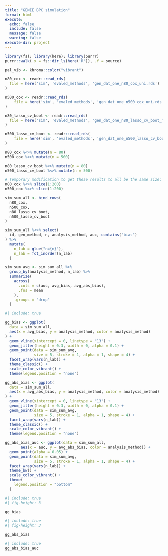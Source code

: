 ```yaml
---
title: "GENIE BPC simulation"
format: html
execute:
  echo: false
  include: false
  message: false
  warning: false
execute-dir: project
---
```



```r
library(fs); library(here); library(purrr)
purrr::walk(.x = fs::dir_ls(here('R')), .f = source)
```

```r
pal_vib <- khroma::color("vibrant")
```


```r
n80_cox <- readr::read_rds(
  file = here('sim', 'evaled_methods', 'gen_dat_one_n80_cox_uni.rds')
)

n500_cox <- readr::read_rds(
    file = here('sim', 'evaled_methods', 'gen_dat_one_n500_cox_uni.rds')
)

n80_lasso_cv_boot <- readr::read_rds(
  file = here('sim', 'evaled_methods', 'gen_dat_one_n80_lasso_cv_boot_f200.rds')
)

n500_lasso_cv_boot <- readr::read_rds(
    file = here('sim', 'evaled_methods', 'gen_dat_one_n500_lasso_cv_boot_f200.rds')
)
```


```r
n80_cox %<>% mutate(n = 80)
n500_cox %<>% mutate(n = 500)

n80_lasso_cv_boot %<>% mutate(n = 80)
n500_lasso_cv_boot %<>% mutate(n = 500)

# Temporary modification to get these results to all be the same size:
n80_cox %<>% slice(1:200)
n500_cox %<>% slice(1:200)

sim_sum_all <- bind_rows(
  n80_cox,
  n500_cox,
  n80_lasso_cv_boot,
  n500_lasso_cv_boot
)
```


```r
sim_sum_all %<>% select(
  id, gen_method, n, analysis_method, auc, contains("bias")
) %>%
  mutate(
    n_lab = glue("n={n}"),
    n_lab = fct_inorder(n_lab)
  )

sim_sum_avg <- sim_sum_all %>%
  group_by(analysis_method, n_lab) %>%
  summarize(
    across(
      .cols = c(auc, avg_bias, avg_abs_bias),
      .fns = mean
    ),
    .groups = "drop"
  )
```


```r
#| include: true

gg_bias <- ggplot(
  data = sim_sum_all,
  aes(x = avg_bias, y = analysis_method, color = analysis_method)
) +
  geom_vline(xintercept = 0, linetype = "13") + 
  geom_jitter(height = 0.3, width = 0, alpha = 0.1) +   
  geom_point(data = sim_sum_avg,
             size = 5, stroke = 1, alpha = 1, shape = 4) +
  facet_wrap(vars(n_lab)) + 
  theme_classic() + 
  scale_color_vibrant() + 
  theme(legend.position = "none")

gg_abs_bias <- ggplot(
  data = sim_sum_all,
  aes(x = avg_abs_bias, y = analysis_method, color = analysis_method)
) +
  geom_vline(xintercept = 0, linetype = "13") + 
  geom_jitter(height = 0.3, width = 0, alpha = 0.1) +   
  geom_point(data = sim_sum_avg,
             size = 5, stroke = 1, alpha = 1, shape = 4) +
  facet_wrap(vars(n_lab)) + 
  theme_classic() + 
  scale_color_vibrant() + 
  theme(legend.position = "none")

gg_abs_bias_auc <- ggplot(data = sim_sum_all,
       aes(x = auc, y = avg_abs_bias, color = analysis_method)) + 
  geom_point(alpha = 0.05) +   
  geom_point(data = sim_sum_avg,
             size = 5, stroke = 1, alpha = 1, shape = 4) +
  facet_wrap(vars(n_lab)) + 
  theme_bw() + 
  scale_color_vibrant() +
  theme(
    legend.position = "bottom"
  )
```


```r
#| include: true
#| fig-height: 3

gg_bias
```

```r
#| include: true
#| fig-height: 3

gg_abs_bias
```


```r
#| include: true
gg_abs_bias_auc
```

